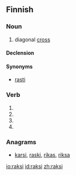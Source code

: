 ==Finnish==

===Noun===
{{fi-noun}}

# diagonal [[cross]]

====Declension====
{{fi-decl-risti|raks|||a}}

====Synonyms====
* [[rasti]]

===Verb===
{{head|fi}}

# {{fi-form of|raksia|type=verb|pr=third-person|pl=singular|mood=indicative|tense=past}}
# {{fi-form of|raksia|type=verb|mood=indicative|tense=present connegative}}
# {{fi-form of|raksia|type=verb|pr=second-person|pl=singular|mood=imperative|tense=present}}
# {{fi-form of|raksia|type=verb|pr=second-person|pl=singular|mood=imperative|tense=present connegative}}

===Anagrams===
* [[karsi#Finnish|karsi]], [[raski#Finnish|raski]], [[rikas#Finnish|rikas]], [[riksa#Finnish|riksa]]

[[io:raksi]]
[[id:raksi]]
[[zh:raksi]]